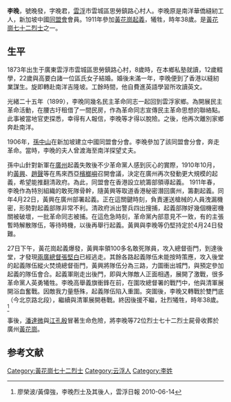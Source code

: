 '''李晚'''{{BD|1873年||1911年|}}，號晚發，字晚君，[[雲浮|雲浮]]市雲城區思勞鎮路心村人。李晚原是南洋華僑縫紉工人，新加坡中國[[同盟會|同盟會]]會員。1911年參加[[黃花崗起義|黃花崗起義]]，犧牲，時年38歲。是[[黃花崗七十二烈士|黃花崗七十二烈士]]之一。

== 生平 ==
1873年出生于廣東雲浮市雲城區思勞鎮路心村，8歲時，在本鄉私塾就讀，12歲輟學，22歲與高要白諸一位區氏女子結婚。婚後未滿一年，李晚便到了香港以縫紉業謀生。旋即轉赴南洋吉隆坡。工餘時間，他自費進英語學習所攻讀英文。

光緒二十五年（1899），李晚同幾名民主革命同志一起回到雲浮家鄉。為開展民主革命活動，在腰古圩租借了一間民房，作為革命同志宣傳民主革命思想的聯絡點。此事被當地官吏探悉，幸得有人報信，李晚等才得以脫險。之後，他再次離別家鄉奔赴南洋。

1906年，[[孫中山|孫中山]]在新加坡建立中國同盟會分會。李晚參加了該同盟會分會，奔走革命。當時，李晚的夫人曾渡海至南洋探望丈夫。

孫中山針對新軍在[[廣州|廣州]]起義失敗後不少革命黨人感到灰心的實際，1910年10月，約[[黃興|黃興]]、[[趙聲|趙聲]]等在馬來西亞[[檳榔嶼|檳榔嶼]]召開會議，決定在廣州再次發動更大規模的起義，希望能推翻清政府。為此，同盟會在香港設立統籌部領導起義。 1911年春，李晚作為特別組織的敢死隊骨幹，隨黃興等取道香港秘密潛回廣州，籌劃起義。同年4月22日，黃興在廣州部署起義。正在這關鍵時刻，負責運送槍械的人員洩漏機密，形勢對起義部隊非常不利。清政府派出警兵四出搜捕，起義部隊好幾個機密機關被破壞，一批革命同志被捕。在這危急時刻，革命黨內部意見不一致，有的主張暫時解散隊伍，等待時機，以後再舉行起義。黃興與李晚等仍堅持定於4月24日發難。

27日下午，黃花崗起義爆發，黃興率領100多名敢死隊員，攻入總督衙門，到達後堂，才發現[[兩廣總督|兩廣總督]][[張堅白|張堅白]]已經逃走。其餘各路起義隊伍未能按時策應，攻入後堂的起義隊伍縱火焚燒總督衙門，黃興將隊伍分為三路，力圖衝出城門，與預定參加起義的隊伍會合。起義軍剛走出後門，即與大隊敵人正面相遇，展開了激戰，很多革命黨人英勇犧牲。李晚高舉義旗衝鋒在前，在圍攻總督署的戰鬥中，他與清軍展開浴血奮戰。因敵我力量懸殊，起義隊伍陷入重圍。突圍後，李晚又轉戰於雙門底（今北京路北段），繼續與清軍展開巷戰。終因後援不繼，壯烈犧牲，時年38歲。<ref>廖榮波/黃偉強，李晚烈士及其後人，雲浮日報 2010-06-14</ref>

事後，[[潘達微|潘達微]]與[[江孔殷|江孔殷]]冒著生命危險，將李晚等72位烈士七十二烈士屍骨收葬於廣州[[黃花崗|黃花崗]]。

== 参考文献 ==
{{Reflist}}

{{黄花岗七十二烈士}}
{{Authority control}}
{{DEFAULTSORT:L}}
[[Category:黃花崗七十二烈士|Category:黃花崗七十二烈士]]
[[Category:云浮人|Category:云浮人]]
[[Category:李姓|Category:李姓]]